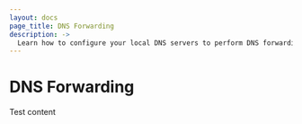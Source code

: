 ```yaml
---
layout: docs
page_title: DNS Forwarding
description: ->
  Learn how to configure your local DNS servers to perform DNS forwarding to Consul servers.
---
```


# DNS Forwarding

Test content

<!-- The first block is the description. It explains what the topic is about. If the page description and the topic introduction are short, you can merge the information into a single description block, but we recommend using separate blocks to help you draft the content. 

> **Tutorial**: Learn how to perform this task in a [tutorial](link). 

## Background

By default, DNS is served from port 53. On most operating systems, this requires elevated privileges. Rather than running Consul with an administrative or root account, you can forward appropriate queries to Consul (running on an unprivileged port) from another DNS server or port redirect.

## Requirements

To complete this tutorial, you will need a running Consul agent. Consul should be running with default settings and serving DNS on port 8600.

By default, Consul does not resolve DNS records outside the .consul. zone unless the recursors configuration option has been set. For example, if a Consul DNS reply includes a CNAME record pointing outside the .consul top level domain (TLD), then the DNS reply will only include CNAME records by default. When recursors is set and the upstream resolver is functioning correctly, however, Consul will try to resolve CNAMEs and include any records (e.g., A, AAAA, PTR) for them in its DNS reply. 

The requirements block describes the following information necessary to operate the product as described in the topic:

- system
- environment
- software requirements
- product version: Note that because we have versioned docs, specifying the core product version is not as important as version requirements for ancillary software, such as `kubectl`.

### Sub requirement 

The requirements section may include the following information:

- prerequisites
- constraints
- any other conditions or operating parameters

## Multi-step procedure

Depending on the context, you can either add an introduction statement about the procedure or begin describing the procedure directly.

1. If the procedure describes a series of commands, we recommend setting environment variables as the first step so that you can use the variable name in subsequent commands. In some cases, you can place the response or output into the same code block. Always link to the relevant [reference documentation](link):

   <COMMAND>
   <RESPONSE>

   Provide any additional context about the step as either a new paragraph in the step or as a list nested within the step.

1. The next step may require the user to configure a file. Always link to the relevant [reference documentation](link). Use appropriate code blocks as necessary:

   <CodeBlock>

   ```lang
   Some.code = value
   ```

   </CodeBlock>

1. The final step may require another command. Always link to the relevant [reference documentation](link):

   <COMMAND>

   If the response or outcome requires additional explanation, describe it as part of the step:

   <RESPONSE>

### Single-step procedure   

The single-step procedure (SSP) block describes a procedure or group of procedures that result in a specific outcome. Use SSP blocks when step-by-step instructions are not feasible. 

## Next steps

Introduce related tasks that either enhance this topic or are necessary to achieve a larger goal. Next steps link to other usage pages, rather than additional conceptual or reference information:  

- [Title of the topic]()
- [Title of the topic]() -->
